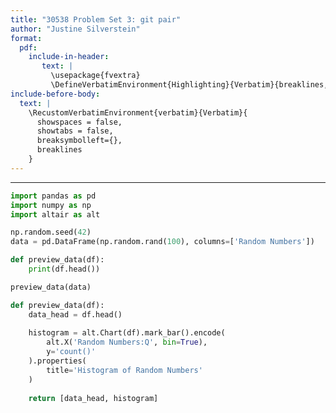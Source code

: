 ```yaml
---
title: "30538 Problem Set 3: git pair"
author: "Justine Silverstein"
format: 
  pdf:
    include-in-header: 
       text: |
         \usepackage{fvextra}
         \DefineVerbatimEnvironment{Highlighting}{Verbatim}{breaklines,commandchars=\\\{\}}
include-before-body:
  text: |
    \RecustomVerbatimEnvironment{verbatim}{Verbatim}{
      showspaces = false,
      showtabs = false,
      breaksymbolleft={},
      breaklines
    }
---
```

---

```python
import pandas as pd
import numpy as np
import altair as alt

np.random.seed(42)
data = pd.DataFrame(np.random.rand(100), columns=['Random Numbers'])

def preview_data(df):
    print(df.head())

preview_data(data)

def preview_data(df):
    data_head = df.head()
    
    histogram = alt.Chart(df).mark_bar().encode(
        alt.X('Random Numbers:Q', bin=True),
        y='count()'
    ).properties(
        title='Histogram of Random Numbers'
    )
  
    return [data_head, histogram]
```